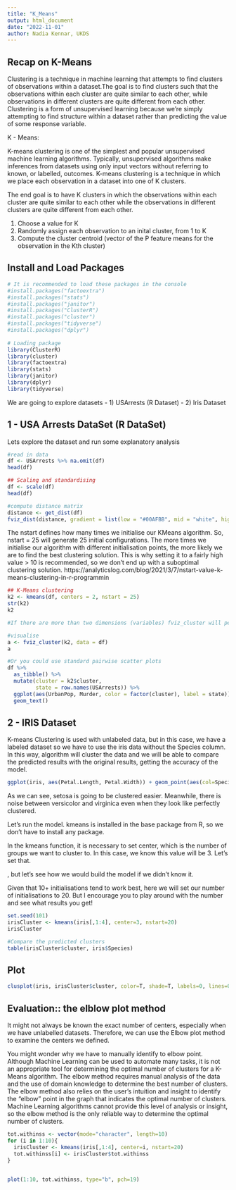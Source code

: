 ```yaml
---
title: "K_Means"
output: html_document
date: "2022-11-01"
author: Nadia Kennar, UKDS
---
```


## Recap on K-Means 

Clustering is a technique in machine learning that attempts to find clusters of observations within a dataset.The goal is to find clusters such that the observations within each cluster are quite similar to each other, while observations in different clusters are quite different from each other.
Clustering is a form of unsupervised learning because we’re simply attempting to find structure within a dataset rather than predicting the value of some response variable.

K - Means: 

K-means clustering is one of the simplest and popular unsupervised machine learning algorithms.
Typically, unsupervised algorithms make inferences from datasets using only input vectors without referring to known, or labelled, outcomes. K-means clustering is a technique in which we place each observation in a dataset into one of K clusters.

The end goal is to have K clusters in which the observations within each cluster are quite similar to each other while the observations in different clusters are quite different from each other.

1. Choose a value for K
2. Randomly assign each observation to an inital cluster, from 1 to K
3. Compute the cluster centroid (vector of the P feature means for the observation in the Kth cluster)



## Install and Load Packages

```r

# It is recommended to load these packages in the console
#install.packages("factoextra")
#install.packages("stats")
#install.packages("janitor")
#install.packages("ClusterR")
#install.packages("cluster")
#install.packages("tidyverse")
#install.packages("dplyr")
  
# Loading package
library(ClusterR)
library(cluster)
library(factoextra)
library(stats)
library(janitor)
library(dplyr)
library(tidyverse)  

```



We are going to explore datasets
- 1) USArrests (R Dataset)
- 2) Iris Dataset


## 1 - USA Arrests DataSet (R DataSet)

Lets explore the dataset and run some explanatory analysis 

```r
#read in data 
df <- USArrests %>% na.omit(df)
head(df)

## Scaling and standardising 
df <- scale(df)
head(df)

#compute distance matrix
distance <- get_dist(df)
fviz_dist(distance, gradient = list(low = "#00AFBB", mid = "white", high = "#FC4E07"))
```



The nstart defines how many times we initialise our KMeans algorithm. So, nstart = 25 will generate 25 initial configurations. The more times we initialise our algorithm with different initialisation points, the more likely we are to find the best clustering solution. This is why setting it to a fairly high value > 10 is recommended, so we don’t end up with a suboptimal clustering solution. https://analyticslog.com/blog/2021/3/7/nstart-value-k-means-clustering-in-r-programmin 

```r
## K-Means clustering 
k2 <- kmeans(df, centers = 2, nstart = 25)
str(k2)
k2

#If there are more than two dimensions (variables) fviz_cluster will perform principal component analysis (PCA) and plot the data points according to the first two principal components that explain the majority of the variance.

#visualise 
a <- fviz_cluster(k2, data = df)
a

#Or you could use standard pairwise scatter plots 
df %>%
  as_tibble() %>%
  mutate(cluster = k2$cluster,
         state = row.names(USArrests)) %>%
  ggplot(aes(UrbanPop, Murder, color = factor(cluster), label = state)) +
  geom_text()
```







## 2 - IRIS Dataset 

K-means Clustering is used with unlabeled data, but in this case, we have a labeled dataset so we have to use the iris data without the Species column. In this way, algorithm will cluster the data and we will be able to compare the predicted results with the original results, getting the accuracy of the model.


```r
ggplot(iris, aes(Petal.Length, Petal.Width)) + geom_point(aes(col=Species), size=4)

```



As we can see, setosa is going to be clustered easier. Meanwhile, there is noise between versicolor and virginica even when they look like perfectly clustered.

Let’s run the model. kmeans is installed in the base package from R, so we don’t have to install any package.

In the kmeans function, it is necessary to set center, which is the number of groups we want to cluster to. In this case, we know this value will be 3. Let’s set that.

, but let’s see how we would build the model if we didn’t know it.


Given that 10+ initialisations tend to work best, here we will set our number of initialisations to 20. But I encourage you to play around with the number and see what results you get!

```r
set.seed(101)
irisCluster <- kmeans(iris[,1:4], center=3, nstart=20)
irisCluster

#Compare the predicted clusters 
table(irisCluster$cluster, iris$Species)

```


## Plot 

```r
clusplot(iris, irisCluster$cluster, color=T, shade=T, labels=0, lines=0)
```


## Evaluation:: the elblow plot method 


It might not always be known the exact number of centers, especially when we have unlabelled datasets. Therefore, we can use the Elbow plot method to examine the centers we defined.

You might wonder why we have to manually identify to elbow point. Although Machine Learning can be used to automate many tasks, it is not an appropriate tool for determining the optimal number of clusters for a K-Means algorithm. The elbow method requires manual analysis of the data and the use of domain knowledge to determine the best number of clusters. The elbow method also relies on the user's intuition and insight to identify the "elbow" point in the graph that indicates the optimal number of clusters. Machine Learning algorithms cannot provide this level of analysis or insight, so the elbow method is the only reliable way to determine the optimal number of clusters.

```r
tot.withinss <- vector(mode="character", length=10)
for (i in 1:10){
  irisCluster <- kmeans(iris[,1:4], center=i, nstart=20)
  tot.withinss[i] <- irisCluster$tot.withinss
}


plot(1:10, tot.withinss, type="b", pch=19)

```












